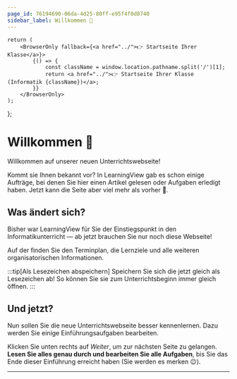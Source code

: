 ```yaml
---
page_id: 76194690-06da-4d25-80ff-e95f4f0d8740
sidebar_label: Willkommen 👋
---
```



    return (
        <BrowserOnly fallback={<a href="../">👉 Startseite Ihrer Klasse</a>}>
            {() => {
                const className = window.location.pathname.split('/')[1];
                return <a href="../">👉 Startseite Ihrer Klasse (Informatik {className})</a>;
            }}
        </BrowserOnly>
    );
};

# Willkommen 👋

Willkommen auf unserer neuen Unterrichtswebseite!

Kommt sie Ihnen bekannt vor? In LearningView gab es schon einige Aufträge, bei denen Sie hier einen Artikel gelesen oder Aufgaben erledigt haben. Jetzt kann die Seite aber viel mehr als vorher 🥳.

## Was ändert sich?

Bisher war LearningView für Sie der Einstiegspunkt in den Informatikunterricht — ab jetzt brauchen Sie nur noch diese Webseite!

Auf der <ClassStartPage /> finden Sie den Terminplan, die Lernziele und alle weiteren organisatorischen Informationen.

:::tip[Als Lesezeichen abspeichern] Speichern Sie sich die <ClassStartPage /> jetzt gleich als Lesezeichen ab! So können Sie sie zum Unterrichtsbeginn immer gleich öffnen. :::

## Und jetzt?

Nun sollen Sie die neue Unterrichtswebseite besser kennenlernen. Dazu werden Sie einige Einführungsaufgaben bearbeiten.

Klicken Sie unten rechts auf _Weiter_, um zur nächsten Seite zu gelangen. **Lesen Sie alles genau durch und bearbeiten Sie alle Aufgaben**, bis Sie das Ende dieser Einführung erreicht haben (Sie werden es merken 😉).

---
